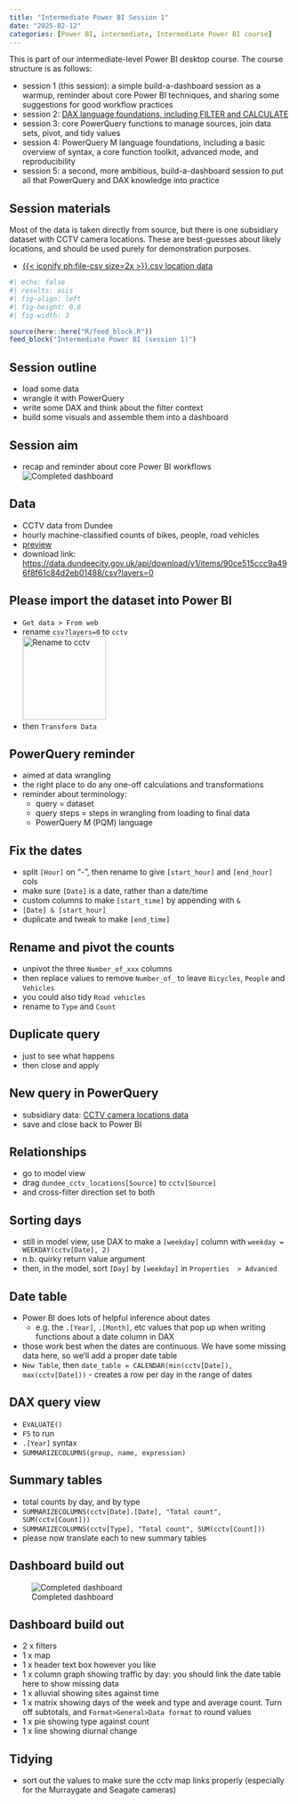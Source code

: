 ---
title: "Intermediate Power BI Session 1"
date: "2025-02-12"
categories: [Power BI, intermediate, Intermediate Power BI course]
---

This is part of our intermediate-level Power BI desktop course. The course structure is as follows:

-   session 1 (this session): a simple build-a-dashboard session as a warmup, reminder about core Power BI techniques, and sharing some suggestions for good workflow practices
-   session 2: [DAX language foundations, including FILTER and CALCULATE](intermediate_BI_session_02.qmd)
-   session 3: core PowerQuery functions to manage sources, join data sets, pivot, and tidy values
-   session 4: PowerQuery M language foundations, including a basic overview of syntax, a core function toolkit, advanced mode, and reproducibility
-   session 5: a second, more ambitious, build-a-dashboard session to put all that PowerQuery and DAX knowledge into practice

::: {.callout-note collapse="false" appearance="default" icon="true"}
## Session materials

Most of the data is taken directly from source, but there is one subsidiary dataset with CCTV camera locations. These are best-guesses about likely locations, and should be used purely for demonstration purposes.

-   [{{< iconify ph:file-csv size=2x >}}.csv location data](src/dundee_cctv_locations.csv)
:::


```{r}
#| echo: false
#| results: asis
#| fig-align: left
#| fig-height: 0.6
#| fig-width: 3

source(here::here("R/feed_block.R"))
feed_block("Intermediate Power BI (session 1)")

```


## Session outline

-   load some data
-   wrangle it with PowerQuery
-   write some DAX and think about the filter context
-   build some visuals and assemble them into a dashboard

## Session aim

-   recap and reminder about core Power BI workflows </br> ![Completed dashboard](images/clipboard-1662072668.png)

## Data

-   CCTV data from Dundee
-   hourly machine-classified counts of bikes, people, road vehicles
-   [preview](https://data.dundeecity.gov.uk/maps/dundeecity::cctv-data-counts-august-2023)
-   download link: <https://data.dundeecity.gov.uk/api/download/v1/items/90ce515ccc9a496f8f61c84d2eb01488/csv?layers=0>

## Please import the dataset into Power BI

-   `Get data > From web`
-   rename `csv?layers=0` to `cctv` </br>![Rename to cctv](images/clipboard-2771147717.png){height="150"}
-   then `Transform Data`

## PowerQuery reminder

-   aimed at data wrangling
- the right place to do any one-off calculations and transformations
- reminder about terminology:
    - query = dataset
    - query steps = steps in wrangling from loading to final data
    - PowerQuery M (PQM) language

## Fix the dates

-   split `[Hour]` on "-", then rename to give `[start_hour]` and `[end_hour]` cols
-   make sure `[Date]` is a date, rather than a date/time
-   custom columns to make `[start_time]` by appending with `&`
  + `[Date] & [start_hour]`
-   duplicate and tweak to make `[end_time]`

## Rename and pivot the counts

-   unpivot the three `Number_of_xxx` columns
-   then replace values to remove `Number_of_` to leave `Bicycles`, `People` and `Vehicles`
-   you could also tidy `Road vehicles`
-   rename to `Type` and `Count`

## Duplicate query

-   just to see what happens
-   then close and apply

## New query in PowerQuery

-   subsidiary data: [CCTV camera locations data](src/dundee_cctv_locations.csv)
-   save and close back to Power BI

## Relationships

-   go to model view
-   drag `dundee_cctv_locations[Source]` to `cctv[Source]`
-   and cross-filter direction set to both

## Sorting days

-   still in model view, use DAX to make a `[weekday]` column with `weekday = WEEKDAY(cctv[Date], 2)`
-   n.b. quirky return value argument
-   then, in the model, sort `[Day]` by `[weekday]` in `Properties  > Advanced`

## Date table

-   Power BI does lots of helpful inference about dates
    -   e.g. the `.[Year]`, `.[Month]`, etc values that pop up when writing functions about a date column in DAX
-   those work best when the dates are continuous. We have some missing data here, so we'll add a proper date table
-   `New Table`, then `date_table = CALENDAR(min(cctv[Date]), max(cctv[Date]))` - creates a row per day in the range of dates

## DAX query view

-   `EVALUATE()`
-   `F5` to run
-   `.[Year]` syntax
-   `SUMMARIZECOLUMNS(group, name, expression)`

## Summary tables

-   total counts by day, and by type
-   `SUMMARIZECOLUMNS(cctv[Date].[Date], "Total count", SUM(cctv[Count]))`
-   `SUMMARIZECOLUMNS(cctv[Type], "Total count", SUM(cctv[Count]))`
-   please now translate each to new summary tables

## Dashboard build out

![Completed dashboard](images/clipboard-1662072668.png)

## Dashboard build out

-   2 x filters
-   1 x map
-   1 x header text box however you like
-   1 x column graph showing traffic by day: you should link the date table here to show missing data
-   1 x alluvial showing sites against time
-   1 x matrix showing days of the week and type and average count. Turn off subtotals, and `Format>General>Data format` to round values
-   1 x pie showing type against count
-   1 x line showing diurnal change

## Tidying

-   sort out the values to make sure the cctv map links properly (especially for the Murraygate and Seagate cameras)
